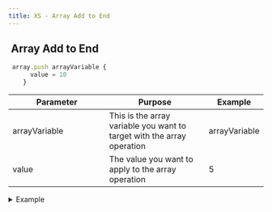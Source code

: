 ```yaml
---
title: XS - Array Add to End
---
```


## <img src="../assets/docuBadge (10).png" alt="" data-size="line"> **Array Add to End** <a href="#xs-arraypush" id="xs-arraypush"></a>

```javascript
 array.push arrayVariable {
      value = 10
    }
```

<table><thead><tr><th width="175">Parameter</th><th>Purpose</th><th>Example</th></tr></thead><tbody><tr><td>arrayVariable</td><td>This is the array variable you want to target with the array operation</td><td>arrayVariable</td></tr><tr><td>value</td><td>The value you want to apply to the array operation</td><td>5</td></tr></tbody></table>

<details>

<summary>Example</summary>

```javascript
 array.push arrayVariable {
      value = 10
    }
```

![](<../assets/CleanShot 2025-03-05 at 11.06.36.png>)

</details>
